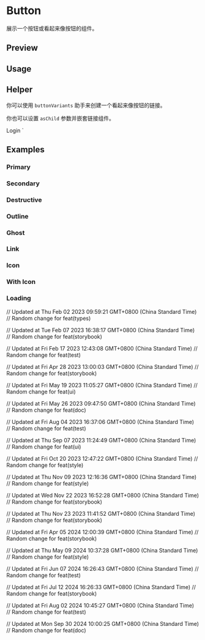 

<Meta of={ButtonStories} />

# Button

展示一个按钮或看起来像按钮的组件。

## Preview

<Canvas of={ButtonStories.Outline} />

<Controls of={ButtonStories.Outline} />

## Usage



<Source code={importCode} language='ts' dark />
<Source code={usageCode} language='tsx' dark />

## Helper

你可以使用 `buttonVariants` 助手来创建一个看起来像按钮的链接。


<Source code={linkImportCode} language='ts' dark />


<Source code={linkUsageCode} language='tsx' dark />

你也可以设置 `asChild` 参数并嵌套链接组件。

  <Link href="/login">Login</Link>
</Button>`

<Source code={asChildCode} language='tsx' dark />

## Examples

### Primary

<Canvas of={ButtonStories.Primary} />

### Secondary

<Canvas of={ButtonStories.Secondary} />

### Destructive

<Canvas of={ButtonStories.Destructive} />

### Outline

<Canvas of={ButtonStories.Outline} />

### Ghost

<Canvas of={ButtonStories.Ghost} />

### Link

<Canvas of={ButtonStories.Link} />

### Icon

<Canvas of={ButtonStories.Icon} />

### With Icon

<Canvas of={ButtonStories.WithIcon} />

### Loading

<Canvas of={ButtonStories.Loading} />

// Updated at Thu Feb 02 2023 09:59:21 GMT+0800 (China Standard Time)
// Random change for feat(types)

// Updated at Tue Feb 07 2023 16:38:17 GMT+0800 (China Standard Time)
// Random change for feat(storybook)

// Updated at Fri Feb 17 2023 12:43:08 GMT+0800 (China Standard Time)
// Random change for feat(test)

// Updated at Fri Apr 28 2023 13:00:03 GMT+0800 (China Standard Time)
// Random change for feat(storybook)

// Updated at Fri May 19 2023 11:05:27 GMT+0800 (China Standard Time)
// Random change for feat(ui)

// Updated at Fri May 26 2023 09:47:50 GMT+0800 (China Standard Time)
// Random change for feat(doc)

// Updated at Fri Aug 04 2023 16:37:06 GMT+0800 (China Standard Time)
// Random change for feat(test)

// Updated at Thu Sep 07 2023 11:24:49 GMT+0800 (China Standard Time)
// Random change for feat(ui)

// Updated at Fri Oct 20 2023 12:47:22 GMT+0800 (China Standard Time)
// Random change for feat(style)

// Updated at Thu Nov 09 2023 12:16:36 GMT+0800 (China Standard Time)
// Random change for feat(style)

// Updated at Wed Nov 22 2023 16:52:28 GMT+0800 (China Standard Time)
// Random change for feat(storybook)

// Updated at Thu Nov 23 2023 11:41:52 GMT+0800 (China Standard Time)
// Random change for feat(storybook)

// Updated at Fri Apr 05 2024 12:00:39 GMT+0800 (China Standard Time)
// Random change for feat(storybook)

// Updated at Thu May 09 2024 10:37:28 GMT+0800 (China Standard Time)
// Random change for feat(style)

// Updated at Fri Jun 07 2024 16:26:43 GMT+0800 (China Standard Time)
// Random change for feat(test)

// Updated at Fri Jul 12 2024 16:26:33 GMT+0800 (China Standard Time)
// Random change for feat(storybook)

// Updated at Fri Aug 02 2024 10:45:27 GMT+0800 (China Standard Time)
// Random change for feat(test)

// Updated at Mon Sep 30 2024 10:00:25 GMT+0800 (China Standard Time)
// Random change for feat(doc)

